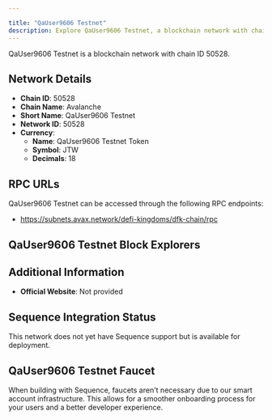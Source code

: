 ```yaml
---

title: "QaUser9606 Testnet"
description: Explore QaUser9606 Testnet, a blockchain network with chain ID 50528. Learn about its native currency, QaUser9606 Testnet Token, and how to interact with the network.
---
```




QaUser9606 Testnet is a blockchain network with chain ID 50528.

## Network Details

- **Chain ID**: 50528
- **Chain Name**: Avalanche
- **Short Name**: QaUser9606 Testnet
- **Network ID**: 50528
- **Currency**: 
  - **Name**: QaUser9606 Testnet Token
  - **Symbol**: JTW
  - **Decimals**: 18

## RPC URLs

QaUser9606 Testnet can be accessed through the following RPC endpoints:

- https://subnets.avax.network/defi-kingdoms/dfk-chain/rpc

## QaUser9606 Testnet Block Explorers



## Additional Information

- **Official Website**: Not provided

## Sequence Integration Status

This network does not yet have Sequence support but is available for deployment.

## QaUser9606 Testnet Faucet

When building with Sequence, faucets aren't necessary due to our smart account infrastructure. This allows for a smoother onboarding process for your users and a better developer experience.
